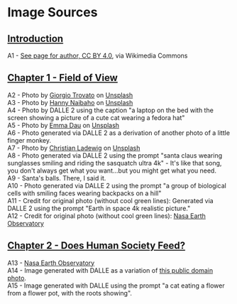 # Image Sources

## [Introduction](/fullbook/introduction)

A1 - [See page for author, CC BY 4.0](https://commons.wikimedia.org/wiki/File:Sir_Isaac_Newton._Wellcome_V0006785EL.jpg), via Wikimedia Commons

## [Chapter 1 - Field of View](/fullbook/chapter-1)

A2 - Photo by [Giorgio Trovato](https://unsplash.com/@giorgiotrovato?utm_source=unsplash&utm_medium=referral&utm_content=creditCopyText) on [Unsplash](https://unsplash.com/s/photos/ray-ban?utm_source=unsplash&utm_medium=referral&utm_content=creditCopyText)\
A3 - Photo by [Hanny Naibaho](https://unsplash.com/@hannynaibaho?utm_source=unsplash&utm_medium=referral&utm_content=creditCopyText) on [Unsplash](https://unsplash.com/@hannynaibaho?utm_source=unsplash&utm_medium=referral&utm_content=creditCopyText)\
A4 - Photo by DALLE 2 using the caption "a laptop on the bed with the screen showing a picture of a cute cat wearing a fedora hat"\
A5 - Photo by [Emma Dau](https://unsplash.com/@daugirl?utm_source=unsplash&utm_medium=referral&utm_content=creditCopyText) on [Unsplash](https://unsplash.com/@tokenosopher/likes?utm_source=unsplash&utm_medium=referral&utm_content=creditCopyText)\
A6 - Photo generated via DALLE 2 as a derivation of another photo of a little finger monkey.\
A7 - Photo by [Christian Ladewig](https://unsplash.com/@dozy_de?utm_source=unsplash&utm_medium=referral&utm_content=creditCopyText) on [Unsplash](https://unsplash.com/@tokenosopher/likes?utm_source=unsplash&utm_medium=referral&utm_content=creditCopyText)\
A8 - Photo generated via DALLE 2 using the prompt "santa claus wearing sunglasses smiling and riding the sasquatch ultra 4k" - It's like that song, you don't always get what you want...but you might get what you need.\
A9 - Santa's balls. There, I said it.\
A10 - Photo generated via DALLE 2 using the prompt "a group of biological cells with smiling faces wearing backpacks on a hill"\
A11 - Credit for original photo (without cool green lines): Generated via DALLE 2 using the prompt "Earth in space 4k realistic picture."\
A12 - Credit for original photo (without cool green lines): [Nasa Earth Observatory](https://climate.nasa.gov/news/3120/nasa-turns-to-the-cloud-for-help-with-next-generation-earth-missions/)

## [Chapter 2 - Does Human Society Feed?](/fullbook/chapter-2)

A13 - [Nasa Earth Observatory](https://climate.nasa.gov/news/3120/nasa-turns-to-the-cloud-for-help-with-next-generation-earth-missions)\
A14 - Image generated with DALLE as a variation of [this public domain photo](https://www.flickr.com/photos/blmcalifornia/36012072955).\
A15 - Image generated with DALLE using the prompt "a cat eating a flower from a flower pot, with the roots showing".